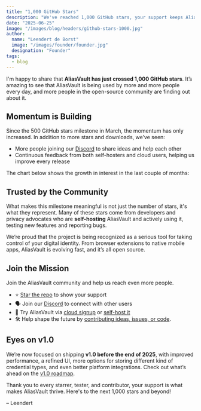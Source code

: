 ```yaml
---
title: "1,000 GitHub Stars"
description: "We've reached 1,000 GitHub stars, your support keeps AliasVault growing!"
date: "2025-06-25"
image: "/images/blog/headers/github-stars-1000.jpg"
author:
  name: "Leendert de Borst"
  image: "/images/founder/founder.jpg"
  designation: "Founder"
tags:
  - blog
---
```


I'm happy to share that **AliasVault has just crossed 1,000 GitHub stars**. It’s amazing to see that AliasVault is being used by more and more people every day, and more people in the open-source community are finding out about it.

## Momentum is Building

Since the 500 GitHub stars milestone in March, the momentum has only increased. In addition to more stars and downloads, we’ve seen:

- More people joining our [Discord](https://discord.gg/DsaXMTEtpF) to share ideas and help each other
- Continuous feedback from both self-hosters and cloud users, helping us improve every release

The chart below shows the growth in interest in the last couple of months:

<ClickableImage
  src="/images/blog/large/aliasvault-1000-stars.png"
  alt="GitHub stars growth chart"
  caption="GitHub star history for the past 12 months"
/>

## Trusted by the Community

What makes this milestone meaningful is not just the number of stars, it's what they represent. Many of these stars come from developers and privacy advocates who are **self-hosting** AliasVault and actively using it, testing new features and reporting bugs.

We’re proud that the project is being recognized as a serious tool for taking control of your digital identity. From browser extensions to native mobile apps, AliasVault is evolving fast, and it’s all open source.

## Join the Mission

Join the AliasVault community and help us reach even more people.

- ⭐ [Star the repo](https://github.com/lanedirt/AliasVault) to show your support
- 🗣 Join our [Discord](https://discord.gg/DsaXMTEtpF) to connect with other users
- 🧪 Try AliasVault via [cloud signup](https://app.aliasvault.net) or [self-host it](https://github.com/lanedirt/AliasVault#self-hosting)
- 🛠 Help shape the future by [contributing ideas, issues, or code](https://github.com/lanedirt/AliasVault/blob/main/CONTRIBUTING.md).

## Eyes on v1.0

We’re now focused on shipping **v1.0 before the end of 2025**, with improved performance, a refined UI, more options for storing different kind of credential types, and even better platform integrations.
Check out what’s ahead on the [v1.0 roadmap](https://github.com/lanedirt/AliasVault/issues/731).

Thank you to every starrer, tester, and contributor, your support is what makes AliasVault thrive. Here's to the next 1,000 stars and beyond!

– Leendert
